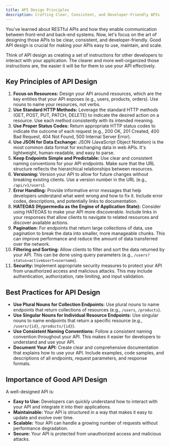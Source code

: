 ```yaml
---
title: API Design Principles
description: Crafting Clear, Consistent, and Developer-Friendly APIs
---
```


You've learned about RESTful APIs and how they enable communication between front-end and back-end systems.
Now, let's focus on the art of designing those APIs to be clear, consistent, and developer-friendly.
Good API design is crucial for making your APIs easy to use, maintain, and scale.

Think of API design as creating a set of instructions for other developers to interact with your application.
The clearer and more well-organized those instructions are, the easier it will be for them to use your API effectively.

## Key Principles of API Design

1.  **Focus on Resources:** Design your API around resources, which are the key entities that your API exposes (e.g., users, products, orders).
  Use nouns to name your resources, not verbs.
2.  **Use Standard HTTP Methods:** Leverage the standard HTTP methods (GET, POST, PUT, PATCH, DELETE) to indicate the desired action on a resource.
  Use each method consistently with its intended meaning.
3.  **Use Proper Status Codes:** Return appropriate HTTP status codes to indicate the outcome of each request (e.g., 200 OK, 201 Created, 400 Bad Request, 404 Not Found, 500 Internal Server Error).
4.  **Use JSON for Data Exchange:** JSON (JavaScript Object Notation) is the most common data format for exchanging data in web APIs.
  It's lightweight, human-readable, and easy to parse.
5.  **Keep Endpoints Simple and Predictable:** Use clear and consistent naming conventions for your API endpoints.
  Make sure that the URL structure reflects the hierarchical relationships between resources.
6.  **Versioning:** Version your API to allow for future changes without breaking existing clients.
  Use a version number in the URL (e.g., `/api/v1/users`).
7.  **Error Handling:** Provide informative error messages that help developers understand what went wrong and how to fix it.
  Include error codes, descriptions, and potentially links to documentation.
8.  **HATEOAS (Hypermedia as the Engine of Application State):** Consider using HATEOAS to make your API more discoverable.
  Include links in your responses that allow clients to navigate to related resources and discover available actions.
9.  **Pagination:** For endpoints that return large collections of data, use pagination to break the data into smaller, more manageable chunks.
  This can improve performance and reduce the amount of data transferred over the network.
10. **Filtering and Sorting:** Allow clients to filter and sort the data returned by your API.
  This can be done using query parameters (e.g., `/users?status=active&sort=username`).
11. **Security:** Implement appropriate security measures to protect your API from unauthorized access and malicious attacks.
  This may include authentication, authorization, rate limiting, and input validation.

## Best Practices for API Design

- **Use Plural Nouns for Collection Endpoints:** Use plural nouns to name endpoints that return collections of resources (e.g., `/users`, `/products`).
- **Use Singular Nouns for Individual Resource Endpoints:** Use singular nouns to name endpoints that return a specific resource (e.g., `/users/{id}`, `/products/{id}`).
- **Use Consistent Naming Conventions:** Follow a consistent naming convention throughout your API.
  This makes it easier for developers to understand and use your API.
- **Document Your API:** Create clear and comprehensive documentation that explains how to use your API.
  Include examples, code samples, and descriptions of all endpoints, request parameters, and response formats.

## Importance of Good API Design

A well-designed API is:

- **Easy to Use:** Developers can quickly understand how to interact with your API and integrate it into their applications.
- **Maintainable:** Your API is structured in a way that makes it easy to update and evolve over time.
- **Scalable:** Your API can handle a growing number of requests without performance degradation.
- **Secure:** Your API is protected from unauthorized access and malicious attacks.
